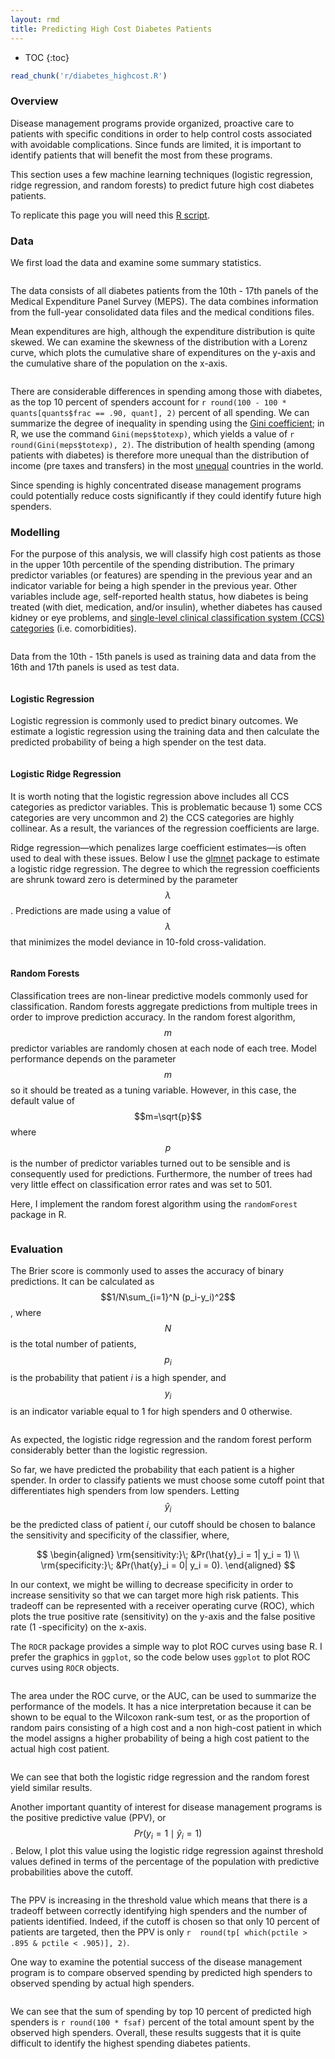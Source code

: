 ```yaml
---
layout: rmd
title: Predicting High Cost Diabetes Patients
---
```

* TOC
{:toc}
```r
read_chunk('r/diabetes_highcost.R')
```

### Overview
Disease management programs provide organized, proactive care to patients with specific conditions in order to help control costs associated with avoidable complications. Since funds are limited, it is important to identify patients that will benefit the most from these programs.

This section uses a few machine learning techniques (logistic regression, ridge regression, and random forests) to predict future high cost diabetes patients.

To replicate this page you will need this [R script](r/diabetes_highcost.R).  

### Data
We first load the data and examine some summary statistics.
```r
```
The data consists of all diabetes patients from the 10th - 17th panels of the Medical Expenditure Panel Survey (MEPS). The data combines information from the full-year consolidated data files and the medical conditions files.

Mean expenditures are high, although the expenditure distribution is quite skewed. We can examine the skewness of the distribution with a Lorenz curve, which plots the cumulative share of expenditures on the y-axis and the cumulative share of the population on the x-axis.  
```r
```
There are considerable differences in spending among those with diabetes, as the top 10 percent of spenders account for `r round(100 - 100 * quants[quants$frac == .90, quant], 2)` percent of all spending. We can summarize the degree of inequality in spending using the [Gini coefficient](https://en.wikipedia.org/wiki/Gini_coefficient); in R, we use the command `Gini(meps$totexp)`, which yields a value of `r round(Gini(meps$totexp), 2)`. The distribution of health spending (among patients with diabetes) is therefore more unequal than the distribution of income (pre taxes and transfers) in the most [unequal](https://en.wikipedia.org/wiki/List_of_countries_by_income_equality) countries in the world.

Since spending is highly concentrated disease management programs could potentially reduce costs significantly if they could identify future high spenders.

### Modelling 
For the purpose of this analysis, we will classify high cost patients as those in the upper 10th percentile of the spending distribution. The primary predictor variables (or features) are spending in the previous year and an indicator variable for being a high spender in the previous year. Other variables include age, self-reported health status, how diabetes is being treated (with diet, medication, and/or insulin), whether diabetes has caused kidney or eye problems, and [single-level clinical classification system (CCS) categories](https://www.hcup-us.ahrq.gov/toolssoftware/ccs/CCSUsersGuide.pdf) (i.e. comorbidities). 
```r
```
Data from the 10th - 15th panels is used as training data and data from the 16th and 17th panels is used as test data. 
```r
```
#### Logistic Regression
Logistic regression is commonly used to predict binary outcomes. We estimate a logistic regression using the training data and then calculate the predicted probability of being a high spender on the test data.
```r
```
#### Logistic Ridge Regression
It is worth noting that the logistic regression above includes all CCS categories as predictor variables. This is problematic because 1) some CCS categories are very uncommon and 2) the CCS categories are highly collinear. As a result, the variances of the regression coefficients are large.

Ridge regression---which penalizes large coefficient estimates---is often used to deal with these issues. Below I use the [glmnet](https://web.stanford.edu/~hastie/glmnet/glmnet_alpha.html) package to estimate a logistic ridge regression. The degree to which the regression coefficients are shrunk toward zero is determined by the parameter $$\lambda$$. Predictions are made using a value of $$\lambda$$ that minimizes the model deviance in 10-fold cross-validation.
```r
```
#### Random Forests
Classification trees are non-linear predictive models commonly used for classification. Random forests aggregate predictions from multiple trees in order to improve prediction accuracy. In the random forest algorithm, $$m$$ predictor variables are randomly chosen at each node of each tree. Model performance depends on the parameter $$m$$ so it should be treated as a tuning variable. However, in this case, the default value of $$m=\sqrt{p}$$ where $$p$$ is the number of predictor variables turned out to be sensible and is consequently used for predictions. Furthermore, the number of trees had very little effect on classification error rates and was set to 501. 

Here, I implement the random forest algorithm using the `randomForest` package in R.
```r
```

### Evaluation
The Brier score is commonly used to asses the accuracy of binary predictions. It can be calculated as $$1/N\sum_{i=1}^N (p_i-y_i)^2$$, where $$N$$ is the total number of patients, $$p_i$$ is the probability that patient $i$ is a high spender, and $$y_i$$ is an indicator variable equal to 1 for high spenders and 0 otherwise.
```r
```
As expected, the logistic ridge regression and the random forest perform considerably better than the logistic regression. 

So far, we have predicted the probability that each patient is a higher spender. In order to classify patients we must choose some cutoff point that differentiates high spenders from low spenders. Letting $$\hat{y}_i$$ be the predicted class of patient $i$, our cutoff should be chosen to balance the sensitivity and specificity of the classifier, where,

$$
\begin{aligned}
\rm{sensitivity:}\; &Pr(\hat{y}_i = 1| y_i = 1) \\
\rm{specificity:}\; &Pr(\hat{y}_i = 0| y_i = 0). 
\end{aligned}
$$

In our context, we might be willing to decrease specificity in order to increase sensitivity so that we can target more high risk patients. This tradeoff can be represented with a receiver operating curve (ROC), which plots the true positive rate (sensitivity) on the y-axis and the false positive rate (1 -specificity) on the x-axis.

The `ROCR` package provides a simple way to plot ROC curves using base R. I prefer the graphics in `ggplot`, so the code below uses `ggplot` to plot ROC curves using `ROCR` objects.

```r
```
The area under the ROC curve, or the AUC, can be used to summarize the performance of the models. It has a nice interpretation because it can be shown to be equal to the Wilcoxon rank-sum test, or as the proportion of random pairs consisting of a high cost and a non high-cost patient in which the model assigns a higher probability of being a high cost patient to the actual high cost patient.
```r
```
We can see that both the logistic ridge regression and the random forest yield similar results.

Another important quantity of interest for disease management programs is the positive predictive value (PPV), or $$Pr(y_i=1 \mid \hat{y}_i =1)$$. Below, I plot this value using the logistic ridge regression against threshold values defined in terms of the percentage of the population with predictive probabilities above the cutoff.
```r
```
The PPV is increasing in the threshold value which means that there is a tradeoff between correctly identifying high spenders and the number of patients identified. Indeed, if the cutoff is chosen so that only 10 percent of patients are targeted, then the PPV is only `r  round(tp[ which(pctile > .895 & pctile < .905)], 2)`. 

One way to examine the potential success of the disease management program is to compare observed spending by predicted high spenders to observed spending by actual high spenders.
```r
```
We can see that the sum of spending by top 10 percent of predicted high spenders is `r round(100 * fsaf)` percent of the total amount spent by the observed high spenders. Overall, these results suggests that it is quite difficult to identify the highest spending diabetes patients.

